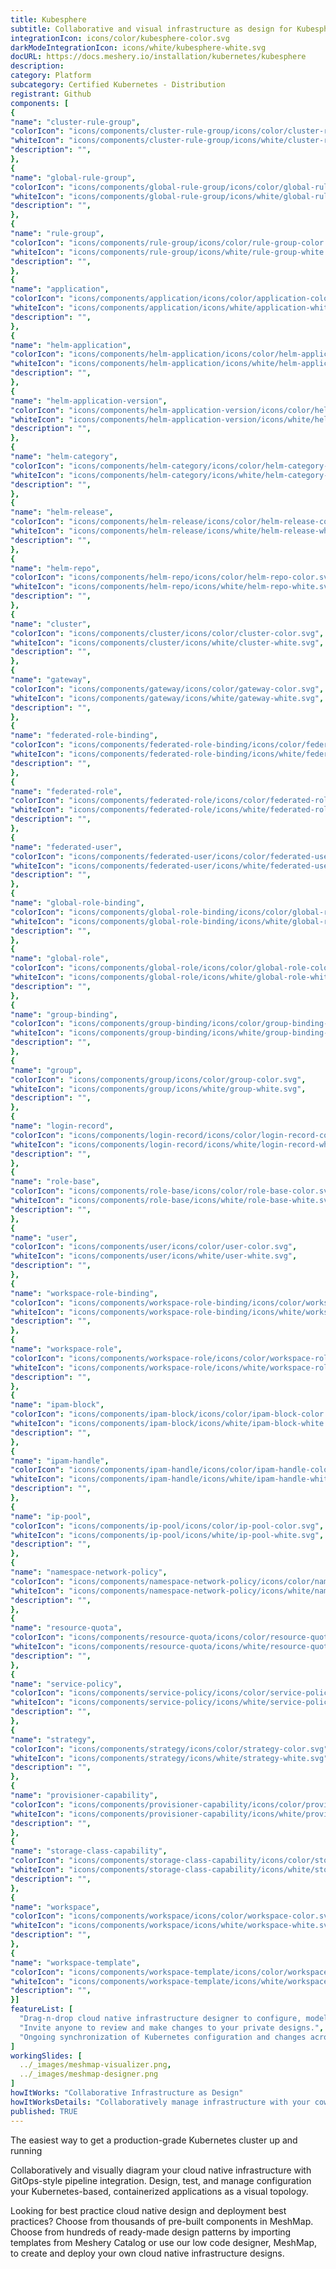 ```yaml
---
title: Kubesphere
subtitle: Collaborative and visual infrastructure as design for Kubesphere
integrationIcon: icons/color/kubesphere-color.svg
darkModeIntegrationIcon: icons/white/kubesphere-white.svg
docURL: https://docs.meshery.io/installation/kubernetes/kubesphere
description: 
category: Platform
subcategory: Certified Kubernetes - Distribution
registrant: Github
components: [
{
"name": "cluster-rule-group",
"colorIcon": "icons/components/cluster-rule-group/icons/color/cluster-rule-group-color.svg",
"whiteIcon": "icons/components/cluster-rule-group/icons/white/cluster-rule-group-white.svg",
"description": "",
},
{
"name": "global-rule-group",
"colorIcon": "icons/components/global-rule-group/icons/color/global-rule-group-color.svg",
"whiteIcon": "icons/components/global-rule-group/icons/white/global-rule-group-white.svg",
"description": "",
},
{
"name": "rule-group",
"colorIcon": "icons/components/rule-group/icons/color/rule-group-color.svg",
"whiteIcon": "icons/components/rule-group/icons/white/rule-group-white.svg",
"description": "",
},
{
"name": "application",
"colorIcon": "icons/components/application/icons/color/application-color.svg",
"whiteIcon": "icons/components/application/icons/white/application-white.svg",
"description": "",
},
{
"name": "helm-application",
"colorIcon": "icons/components/helm-application/icons/color/helm-application-color.svg",
"whiteIcon": "icons/components/helm-application/icons/white/helm-application-white.svg",
"description": "",
},
{
"name": "helm-application-version",
"colorIcon": "icons/components/helm-application-version/icons/color/helm-application-version-color.svg",
"whiteIcon": "icons/components/helm-application-version/icons/white/helm-application-version-white.svg",
"description": "",
},
{
"name": "helm-category",
"colorIcon": "icons/components/helm-category/icons/color/helm-category-color.svg",
"whiteIcon": "icons/components/helm-category/icons/white/helm-category-white.svg",
"description": "",
},
{
"name": "helm-release",
"colorIcon": "icons/components/helm-release/icons/color/helm-release-color.svg",
"whiteIcon": "icons/components/helm-release/icons/white/helm-release-white.svg",
"description": "",
},
{
"name": "helm-repo",
"colorIcon": "icons/components/helm-repo/icons/color/helm-repo-color.svg",
"whiteIcon": "icons/components/helm-repo/icons/white/helm-repo-white.svg",
"description": "",
},
{
"name": "cluster",
"colorIcon": "icons/components/cluster/icons/color/cluster-color.svg",
"whiteIcon": "icons/components/cluster/icons/white/cluster-white.svg",
"description": "",
},
{
"name": "gateway",
"colorIcon": "icons/components/gateway/icons/color/gateway-color.svg",
"whiteIcon": "icons/components/gateway/icons/white/gateway-white.svg",
"description": "",
},
{
"name": "federated-role-binding",
"colorIcon": "icons/components/federated-role-binding/icons/color/federated-role-binding-color.svg",
"whiteIcon": "icons/components/federated-role-binding/icons/white/federated-role-binding-white.svg",
"description": "",
},
{
"name": "federated-role",
"colorIcon": "icons/components/federated-role/icons/color/federated-role-color.svg",
"whiteIcon": "icons/components/federated-role/icons/white/federated-role-white.svg",
"description": "",
},
{
"name": "federated-user",
"colorIcon": "icons/components/federated-user/icons/color/federated-user-color.svg",
"whiteIcon": "icons/components/federated-user/icons/white/federated-user-white.svg",
"description": "",
},
{
"name": "global-role-binding",
"colorIcon": "icons/components/global-role-binding/icons/color/global-role-binding-color.svg",
"whiteIcon": "icons/components/global-role-binding/icons/white/global-role-binding-white.svg",
"description": "",
},
{
"name": "global-role",
"colorIcon": "icons/components/global-role/icons/color/global-role-color.svg",
"whiteIcon": "icons/components/global-role/icons/white/global-role-white.svg",
"description": "",
},
{
"name": "group-binding",
"colorIcon": "icons/components/group-binding/icons/color/group-binding-color.svg",
"whiteIcon": "icons/components/group-binding/icons/white/group-binding-white.svg",
"description": "",
},
{
"name": "group",
"colorIcon": "icons/components/group/icons/color/group-color.svg",
"whiteIcon": "icons/components/group/icons/white/group-white.svg",
"description": "",
},
{
"name": "login-record",
"colorIcon": "icons/components/login-record/icons/color/login-record-color.svg",
"whiteIcon": "icons/components/login-record/icons/white/login-record-white.svg",
"description": "",
},
{
"name": "role-base",
"colorIcon": "icons/components/role-base/icons/color/role-base-color.svg",
"whiteIcon": "icons/components/role-base/icons/white/role-base-white.svg",
"description": "",
},
{
"name": "user",
"colorIcon": "icons/components/user/icons/color/user-color.svg",
"whiteIcon": "icons/components/user/icons/white/user-white.svg",
"description": "",
},
{
"name": "workspace-role-binding",
"colorIcon": "icons/components/workspace-role-binding/icons/color/workspace-role-binding-color.svg",
"whiteIcon": "icons/components/workspace-role-binding/icons/white/workspace-role-binding-white.svg",
"description": "",
},
{
"name": "workspace-role",
"colorIcon": "icons/components/workspace-role/icons/color/workspace-role-color.svg",
"whiteIcon": "icons/components/workspace-role/icons/white/workspace-role-white.svg",
"description": "",
},
{
"name": "ipam-block",
"colorIcon": "icons/components/ipam-block/icons/color/ipam-block-color.svg",
"whiteIcon": "icons/components/ipam-block/icons/white/ipam-block-white.svg",
"description": "",
},
{
"name": "ipam-handle",
"colorIcon": "icons/components/ipam-handle/icons/color/ipam-handle-color.svg",
"whiteIcon": "icons/components/ipam-handle/icons/white/ipam-handle-white.svg",
"description": "",
},
{
"name": "ip-pool",
"colorIcon": "icons/components/ip-pool/icons/color/ip-pool-color.svg",
"whiteIcon": "icons/components/ip-pool/icons/white/ip-pool-white.svg",
"description": "",
},
{
"name": "namespace-network-policy",
"colorIcon": "icons/components/namespace-network-policy/icons/color/namespace-network-policy-color.svg",
"whiteIcon": "icons/components/namespace-network-policy/icons/white/namespace-network-policy-white.svg",
"description": "",
},
{
"name": "resource-quota",
"colorIcon": "icons/components/resource-quota/icons/color/resource-quota-color.svg",
"whiteIcon": "icons/components/resource-quota/icons/white/resource-quota-white.svg",
"description": "",
},
{
"name": "service-policy",
"colorIcon": "icons/components/service-policy/icons/color/service-policy-color.svg",
"whiteIcon": "icons/components/service-policy/icons/white/service-policy-white.svg",
"description": "",
},
{
"name": "strategy",
"colorIcon": "icons/components/strategy/icons/color/strategy-color.svg",
"whiteIcon": "icons/components/strategy/icons/white/strategy-white.svg",
"description": "",
},
{
"name": "provisioner-capability",
"colorIcon": "icons/components/provisioner-capability/icons/color/provisioner-capability-color.svg",
"whiteIcon": "icons/components/provisioner-capability/icons/white/provisioner-capability-white.svg",
"description": "",
},
{
"name": "storage-class-capability",
"colorIcon": "icons/components/storage-class-capability/icons/color/storage-class-capability-color.svg",
"whiteIcon": "icons/components/storage-class-capability/icons/white/storage-class-capability-white.svg",
"description": "",
},
{
"name": "workspace",
"colorIcon": "icons/components/workspace/icons/color/workspace-color.svg",
"whiteIcon": "icons/components/workspace/icons/white/workspace-white.svg",
"description": "",
},
{
"name": "workspace-template",
"colorIcon": "icons/components/workspace-template/icons/color/workspace-template-color.svg",
"whiteIcon": "icons/components/workspace-template/icons/white/workspace-template-white.svg",
"description": "",
}]
featureList: [
  "Drag-n-drop cloud native infrastructure designer to configure, model, and deploy your workloads.",
  "Invite anyone to review and make changes to your private designs.",
  "Ongoing synchronization of Kubernetes configuration and changes across any number of clusters."
]
workingSlides: [
  ../_images/meshmap-visualizer.png,
  ../_images/meshmap-designer.png
]
howItWorks: "Collaborative Infrastructure as Design"
howItWorksDetails: "Collaboratively manage infrastructure with your coworkers synchronously sharing the same designs."
published: TRUE
---
```

<p>
The easiest way to get a production-grade Kubernetes cluster up and running
</p>
<p>
    Collaboratively and visually diagram your cloud native infrastructure with GitOps-style pipeline integration. Design, test, and manage configuration your Kubernetes-based, containerized applications as a visual topology.
</p>
<p>
    Looking for best practice cloud native design and deployment best practices? Choose from thousands of pre-built components in MeshMap. Choose from hundreds of ready-made design patterns by importing templates from Meshery Catalog or use our low code designer, MeshMap, to create and deploy your own cloud native infrastructure designs.
</p>
